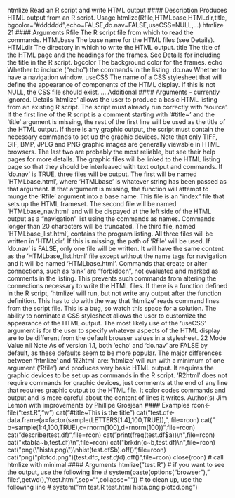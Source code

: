 
htmlize Read an R script and write HTML output
#### Description
Produces HTML output from an R script.
Usage
htmlize(Rfile,HTMLbase,HTMLdir,title,
bgcolor="#dddddd",echo=FALSE,do.nav=FALSE,useCSS=NULL,...)
htmlize 21
#### Arguments 
Rfile The R script file from which to read the commands.
HTMLbase The base name for the HTML files (see Details).
HTMLdir The directory in which to write the HTML output.
title The title of the HTML page and the headings for the frames. See Details for
including the title in the R script.
bgcolor The background color for the frames.
echo Whether to include ("echo") the commands in the listing.
do.nav Whether to have a navigation window.
useCSS The name of a CSS stylesheet that will define the appearance of components of
the HTML display. If this is not NULL, the CSS file should exist.
... Additional #### Arguments  - currently ignored.
Details
‘htmlize’ allows the user to produce a basic HTML listing from an existing R script. The script
must already run correctly with ‘source’. If the first line of the R script is a comment starting with
‘#title~’ and the ‘title’ argument is missing, the rest of the first line will be used as the title of
the HTML output.
If there is any graphic output, the script must contain the necessary commands to set up the graphic
devices. Note that only TIFF, GIF, BMP, JPEG and PNG graphic images are generally viewable
in HTML browsers. The last two are probably the most reliable, but see their help pages for more
details. The graphic files will be linked to the HTML listing page so that they should be interleaved
with text output and commands.
If ‘do.nav’ is TRUE, three files will be output. The first will be named ‘HTMLbase.html’, where
‘HTMLbase’ is whatever string has been passed as that argument. If that argument is missing,
the function will attempt to munge the ‘Rfile’ argument into a base name. This file is an "index"
file that sets up the HTML frameset. The second file will be named ‘HTMLbase_nav.html’
and will be dispayed at the left side of the HTML output as a "navigation" list using the commands
as names. Commands longer than 20 characters will be truncated. The third file, named
‘HTMLbase_list.html’, contains the program listing. All three files will be written in ‘HTMLdir’.
If this is missing, the path of ‘Rfile’ will be used.
If ‘do.nav’ is FALSE, only one file will be written. It will have the same content as the ‘HTMLbase_list.html’
file except without the name tags for navigation and it will be named ‘HTMLbase.html’.
Commands that create or alter connections, such as ‘sink’ are "forbidden", not evaluated and
marked as comments in the listing. This prevents such commands from altering the connections
necessary to write the HTML files.
If there is a function defined in the R script, ‘htmlize’ will run, but not write any output after the
function definition. This has to do with the way that ‘htmlize’ reads command lines from the script
file. This is a bug, so watch this space for a solution.
The ability to nominate a CSS stylesheet allows the user to customize the appearance of the HTML
output. The most likely use of the ‘useCSS’ argument is for the user to specify whatever aspects of
the HTML display are to be different from the default browser values in a stylesheet.
22 Mode
Value
nil
Note
As of version 1.1, both ‘echo’ and ‘do.nav’ are FALSE by default, as these defaults seem to be
more popular.
The major differences between ‘htmlize’ and ‘R2html’ are: ‘htmlize’ will run with a minimum
of one argument (‘Rfile’) and produces very basic HTML output. It requires the graphic devices
to be set up as commands in the R script.
‘R2html’ does not require commands for graphic devices, just comments at the end of any line that
requires graphic output to the HTML file. It color codes commands and output and is more careful
about the content of lines it writes.
Author(s)
Jim Lemon with improvements by Phillipe Grosjean
#### Examples 
rcon<-file("test.R","w")
cat("#title~This is the title\n")
cat("test.df<-data.frame(a=factor(sample(LETTERS[1:4],100,TRUE)),\n",
file=rcon)
cat(" b=sample(1:4,100,TRUE),c=rnorm(100),d=rnorm(100))\n",file=rcon)
cat("describe(test.df)\n",file=rcon)
cat("print(freq(test.df$a))\n",file=rcon)
cat("xtab(a~b,test.df)\n",file=rcon)
cat("brkdn(c~b,test.df)\n",file=rcon)
cat("png(\"hista.png\")\nhist(test.df$b)\ndev.off()\n",file=rcon)
cat("png(\"plotcd.png\")\nplot(test.df$c,test.df$d)\ndev.off()\n",file=rcon)
close(rcon)
# call htmlize with minimal #### Arguments 
htmlize("test.R")
# if you want to see the output, use the following line
# system(paste(options("browser")," file:",getwd(),"/test.html",sep="",collapse=""))
# to clean up, use the following line
# system("rm test.R test.html hista.png plotcd.png")

